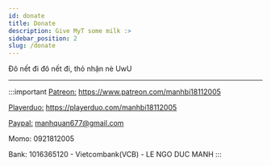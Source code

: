 ```yaml
---
id: donate
title: Donate
description: Give MyT some milk :>
sidebar_position: 2
slug: /donate
---
```


Đô nết đi đô nết đi, thỏ nhận nè UwU

---

:::important
[​Patreon:](https://www.patreon.com/manhbi18112005​) https://www.patreon.com/manhbi18112005​

[​Playerduo:](https://playerduo.com/manhbi18112005​) https://playerduo.com/manhbi18112005​

[Paypal:](https://paypal.me/manhbi18112005) manhquan677@gmail.com

Momo: 0921812005

Bank: 1016365120 - Vietcombank(VCB) - LE NGO DUC MANH
:::